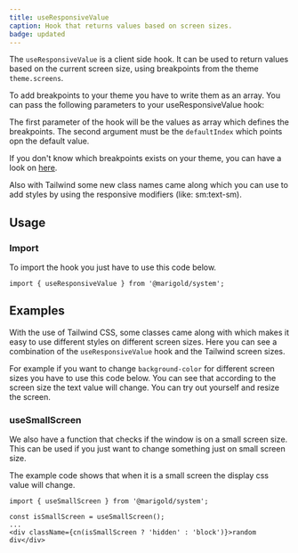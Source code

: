 ```yaml
---
title: useResponsiveValue
caption: Hook that returns values based on screen sizes.
badge: updated
---
```


The `useResponsiveValue` is a client side hook. It can be used to return values based on the current screen size, using breakpoints from the theme `theme.screens`.

To add breakpoints to your theme you have to write them as an array.
You can pass the following parameters to your useResponsiveValue hook:

The first parameter of the hook will be the values as array which defines the breakpoints. The second argument must be the `defaultIndex` which points opn the default value.

If you don't know which breakpoints exists on your theme, you can have a look on [here](../introduction/design-tokens#breakpoints).

Also with Tailwind some new class names came along which you can use to add styles by using the responsive modifiers (like: sm:text-sm).

## Usage

### Import

To import the hook you just have to use this code below.

```tsx
import { useResponsiveValue } from '@marigold/system';
```

## Examples

With the use of Tailwind CSS, some classes came along with which makes it easy to use different styles on different screen sizes. Here you can see a combination of the `useResponsiveValue` hook and the Tailwind screen sizes.

For example if you want to change `background-color` for different screen sizes you have to use this code below.
You can see that according to the screen size the text value will change. You can try out yourself and resize the screen.

<ComponentDemo file="./tailwind-screen-size-with-hook.demo.tsx" />

### useSmallScreen

We also have a function that checks if the window is on a small screen size. This can be used if you just want to change something just on small screen size.

The example code shows that when it is a small screen the display css value will change.

```tsx
import { useSmallScreen } from '@marigold/system';

const isSmallScreen = useSmallScreen();
...
<div className={cn(isSmallScreen ? 'hidden' : 'block')}>random div</div>
```
